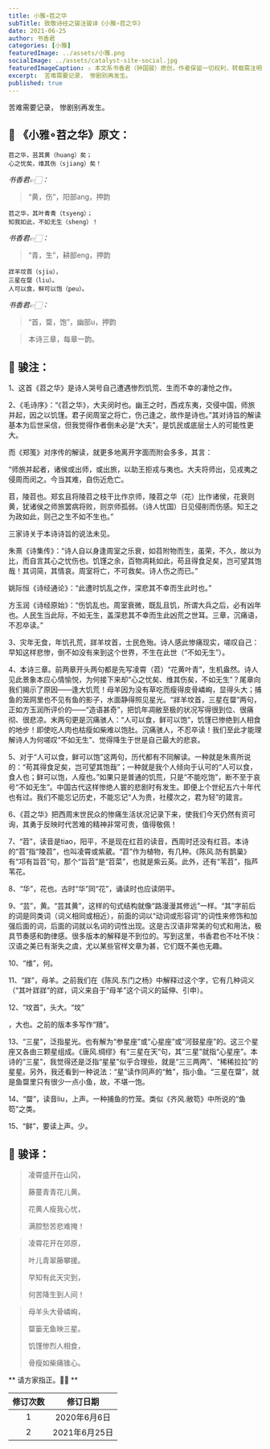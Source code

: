 ```yaml
---
title: 小雅∘苕之华
subTitle: 致敬诗经之骏注骏译《小雅∘苕之华》
date: 2021-06-25
author: 书香君
categories: [小雅]
featuredImage: ../assets/小雅.png
socialImage: ../assets/catalyst-site-social.jpg
featuredImageCaption: ⚠️️ 本文系书香君（钟国骏）原创，作者保留一切权利，转载需注明出处。
excerpt:  苦难需要记录， 惨剧别再发生。   
published: true
---
```


苦难需要记录，
惨剧别再发生。




## 🌼 《小雅∘苕之华》原文：

```
苕之华，芸其黄（huang）矣；
心之忧矣，维其伤（sjiang）矣！
```

*书香君👉🏻：*

> “黄，伤”，阳部ang，押韵

```
苕之华，其叶青青（tsyeng）；
知我如此，不如无生（sheng）！
```

*书香君👉🏻：*

> “青，生”，耕部eng，押韵

```
牂羊坟首（sjiu），
三星在罶（liu）。
人可以食，鲜可以饱（peu）。
```

*书香君👉🏻：*

> “首，罶，饱”，幽部u，押韵

> 本诗三章，每章一韵。


## 🍁️ 骏注：

1、这首《苕之华》是诗人哭号自己遭遇惨烈饥荒、生而不幸的凄怆之作。

2、《毛诗序》：“《苕之华》，大夫闵时也。幽王之时，西戎东夷，交侵中国，师旅并起，因之以饥馑。君子闵周室之将亡，伤己逢之，故作是诗也。”其对诗旨的解读基本为后世采信，但我觉得作者倒未必是“大夫”，是饥民或底层士人的可能性更大。

而《郑笺》对序传的解读，就更多地离开字面而附会多多，其言：

“师旅并起者，诸侯或出师，或出旅，以助王拒戎与夷也。大夫将师出，见戎夷之侵周而闵之。今当其难，自伤近危亡。

苕，陵苕也。郑玄且将陵苕之枝干比作京师，陵苕之华（花）比作诸侯，花衰则黄，犹诸侯之师旅罢病将败，则京师孤弱。（诗人忧国）日见侵削而伤感。知王之为政如此，则己之生不如不生也。”

三家诗关于本诗诗旨的说法未见。

朱熹《诗集传》：“诗人自以身逢周室之乐衰，如苕附物而生，虽荣，不久，故以为比，而自言其心之忧伤也。饥馑之余，百物凋耗如此，苟且得食足矣，岂可望其饱哉！其词简，其情哀。周室将亡，不可救矣。诗人伤之而已。”

姚际恒《诗经通论》：“此遭时饥乱之作，深悲其不幸而生此时也。”

方玉润《诗经原始》：“伤饥乱也。周室衰微，既乱且饥，所谓大兵之后，必有凶年也。人民生当此际，不如无生，盖深悲其不幸而生此凶荒之世耳。三章，沉痛语，不忍卒读。”

3、灾年无食，年饥孔荒，牂羊坟首，士民危殆。诗人感此惨痛现实，嗟叹自己：早知这样悲惨，倒不如没有来到这个世界，不生在此世（“不如无生”）。

4、本诗三章。前两章开头两句都是先写凌霄（苕）“花黄叶青”，生机盎然。诗人见此景象本应心情愉悦，为何接下来却“心之忧矣、维其伤矣，不如无生”？尾章向我们揭示了原因——逢大饥荒！母羊因为没有草吃而瘦得皮骨嶙峋，显得头大；捕鱼的笼网里也不见有鱼的影子，水面静得照见星光。“牂羊坟首，三星在罶”两句，正如方玉润所评价的——“造语甚奇”，把饥年凋敝至极的状况写得很到位、很痛彻、很悲凉。末两句更是沉痛骇人：“人可以食，鲜可以饱”，饥馑已惨绝到人相食的地步！即使吃人肉也枯瘦如柴难以饱肚。沉痛骇人，不忍卒读！我们至此才能理解诗人为何嗟叹“不如无生”、觉得降生于世是自己最大的悲哀。

5、对于“人可以食，鲜可以饱”这两句，历代都有不同解读。一种就是朱熹所说的：“苟其得食足矣，岂可望其饱哉”；一种就是我个人倾向于认可的“人可以食，食人也；鲜可以饱，人瘦也。”如果只是普通的饥荒，只是“不能吃饱”，断不至于哀号“不如无生”。中国古代这样惨绝人寰的悲剧时有发生。即便上个世纪五六十年代也有过。我们不能忘记历史，不能忘记“人为贵，社稷次之，君为轻”的箴言。

6、《苕之华》把西周末世民众的惨痛生活状况记录下来，使我们今天仍然有资可询，其勇于反映时代苦难的精神非常可贵，值得敬佩！

7、“苕”，读音是tiao，阳平，不是现在红苕的读音，西周时还没有红苕。本诗的“苕”指“陵苕”，也叫凌霄或紫葳。“苕”作为植物，有几种。《陈风.防有鹊巢》有“邛有旨苕”句，那个“旨苕”是“苕菜”，也就是紫云英。此外，还有“苇苕”，指芦苇花。

8、“华”，花也。古时“华”同“花”，诵读时也应读阴平。

9、“芸”，黄。“芸其黄”，这样的句式结构就像“路漫漫其修远”一样。“其”字前后的词是同类词（词义相同或相近），前面的词以“动词或形容词”的词性来修饰和加强后面的词，后面的词就以名词的词性出现。这是古汉语非常美的句式和用法，极具节奏感和韵律感。很多版本的解释是不到位的。写到这里，书香君也不吐不快：汉语之美已有渐失之虞，尤以某些官样文章为甚，它们既不美也无趣。

10、“维”，何。

11、“牂”，母羊。之前我们在《陈风.东门之杨》中解释过这个字，它有几种词义（“其叶牂牂”的牂，词义来自于“母羊”这个词义的延伸、引申）。

12、“坟首”，头大。“坟”

，大也。之前的版本多写作“羵”。

13、“三星”，泛指星光。也有解为“参星座”或“心星座”或“河鼓星座”的。这三个星座又各由三颗星组成。《唐风.绸缪》有“三星在天”句，其“三星”就指“心星座”。本诗的“三星”，我觉得还是泛指“星星”似乎合理些，就是“三三两两”、“稀稀拉拉”的星星。另外，我还看到一种说法：“星”读作同声的“鮏”，指小鱼。“三星在罶”，就是鱼罶里只有很少一点小鱼，故，不堪一饱。

14、“罶”，读音liu，上声。一种捕鱼的竹笼。类似《齐风.敝笱》中所说的“鱼笱”之类。

15、“鲜”，要读上声。少。


## 🍁️ 骏译：


> 凌霄盛开在山冈，
> 
> 藤蔓青青花儿黄。
> 
> 花黄人瘦我心忧，
> 
> 满腔愁苦悲难掩！
> 

> 凌霄花开在郊原，
> 
> 叶儿青翠藤攀援。
> 
> 早知有此天灾到，
> 
> 何苦降生到人间！
> 

> 母羊头大骨嶙峋，
> 
> 罶篓无鱼映三星。
> 
> 饥馑惨烈人相食，
> 
> 骨瘦如柴痛锥心。
> 


** 请方家指正。🙏🏻 **

| 修订次数      | 修订日期 |
|   :----: |    :----:   |
|  1   | 2020年6月6日       |
|  2   | 2021年6月25日       |

